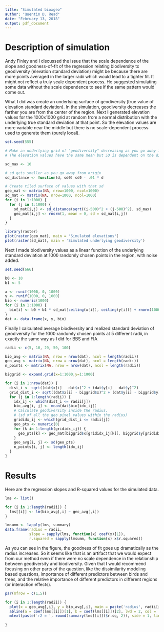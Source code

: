 ```yaml
---
title: "Simulated bioxgeo"
author: "Quentin D. Read"
date: "February 13, 2018"
output: pdf_document
---
```


# Description of simulation

Andy Finley and I discussed the issue that the scale dependence of the slope and goodness-of-fit of the regression relating biodiversity to geodiversity (elevation standard deviation) might be because there are more points averaged in the larger radii which would lead to a tighter fit. It might not reflect a truly scale dependent process. He suggested simulating some data without the scale dependence to see if the same pattern would come out. 

What I did was create an underlying surface of geodiversity (true value of elevation standard deviation). In the simulation, geodiversity decreases the farther you are from the center of the region. Next I generated elevation values for the 1000x1000 grid at random from a normal distribution with the underlying true standard deviation at that point. So the elevation values are more variable near the middle but there is no scale-dependent process used to generate them (purely local).

```r
set.seed(555)

# Make an underlying grid of "geodiversity" decreasing as you go away from the origin (representing true elevation SD at that point, no scale dependence)
# The elevation values have the same mean but SD is dependent on the distance from the origin

sd_max <- 10

# sd gets smaller as you go away from origin
sd_distance <- function(d, sd0) sd0 - .01 * d

# Create tiled surface of values with that sd
geo_mat <- matrix(NA, nrow=1000, ncol=1000)
sd_mat <- matrix(NA, nrow=1000, ncol=1000)
for (i in 1:1000) {
  for (j in 1:1000) {
    sd_mat[i,j] <- sd_distance(sqrt((i-500)^2 + (j-500)^2), sd_max)
    geo_mat[i,j] <- rnorm(1, mean = 0, sd = sd_mat[i,j])
  }
}

```

```r
library(raster)
plot(raster(geo_mat), main = 'Simulated elevations')
plot(raster(sd_mat), main = 'Simulated underlying geodiversity')
```


Next I made biodiversity values as a linear function of the underlying standard deviation at 1000 randomly chosen points in the region, with noise added.

```r
set.seed(666)

b0 <- 10
b1 <- 5

x <- runif(1000, 0, 1000)
y <- runif(1000, 0, 1000)
bio <- numeric(1000)
for (i in 1:1000) {
  bio[i] <- b0 + b1 * sd_mat[ceiling(x[i]), ceiling(y[i])] + rnorm(1000, 0, 10)
}
dat <- data.frame(x, y, bio)
```


Finally I calculated average biodiversity and realized standard deviation of geodiversity for the 1000 randomly chosen points at 5 different radii, in exactly the same way as I did for BBS and FIA.

```r
radii <- c(5, 10, 20, 50, 100)

bio_avg <- matrix(NA, nrow = nrow(dat), ncol = length(radii))
geo_avg <- matrix(NA, nrow = nrow(dat), ncol = length(radii))
n_points <- matrix(NA, nrow = nrow(dat), ncol = length(radii))

biggrid <- expand.grid(x=1:1000,y=1:1000)

for (i in 1:nrow(dat)) {
  dist_i <- sqrt((dat$x[i] - dat$x)^2 + (dat$y[i] - dat$y)^2)
  grid_dist_i <- sqrt((dat$x[i] - biggrid$x)^2 + (dat$y[i] - biggrid$y)^2)
  for (j in 1:length(radii)) {
    idx_ij <- which(dist_i <= radii[j])
    bio_avg[i, j] <- mean(dat$bio[idx_ij])
    # Calculate geodiversity inside the radius. 
    # (sd of all the geo pixel values within the radius)
    grididx_ij <- which(grid_dist_i <= radii[j])
    geo_pts <- numeric(0)
    for (k in 1:length(grididx_ij)) {
      geo_pts[k] <- geo_mat[biggrid$x[grididx_ij[k]], biggrid$y[grididx_ij[k]]]
    }
    geo_avg[i, j] <- sd(geo_pts)
    n_points[i, j] <- length(idx_ij)
  }
}

```

\newpage
# Results

Here are the regression slopes and R-squared values for the simulated data.

```r
lms <- list()

for (i in 1:length(radii)) {
  lms[[i]] <- lm(bio_avg[,i] ~ geo_avg[,i])
}

lmsumm <- lapply(lms, summary)
data.frame(radius = radii,
           slope = sapply(lms, function(x) coef(x)[1]),
           r.squared = sapply(lmsumm, function(x) x$r.squared))
```

As you can see in the figure, the goodness of fit goes up dramatically as the radius increases. So it seems like that is an artifact that we would expect from our method even if there were no scale dependence in the relationship between geodiversity and biodiversity. Given that I would recommend focusing on other parts of the question, like the dissimilarity modeling based questions, importance of different predictors between birds and trees, and the relative importance of different predictors in different regions (or interaction effects).

```r
par(mfrow = c(1,5))

for (i in 1:length(radii)) {
  plot(x = geo_avg[,i], y = bio_avg[,i], main = paste('radius', radii[i]), xlab = 'geo st dev', ylab = 'bio mean', ylim = c(0, 80), xlim = c(2, 10))
  abline(a = coef(lms[[i]])[1], b = coef(lms[[i]])[2], lwd = 2, col = 'red')
  mtext(paste('r2 = ', round(summary(lms[[i]])$r.sq, 2)), side = 1, line = 4.5)
  
}
```

